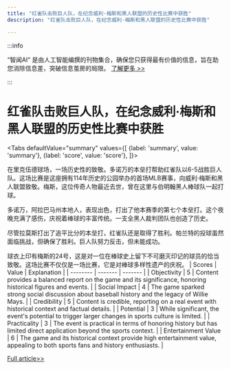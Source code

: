 ```yaml
---
title: "红雀队击败巨人队，在纪念威利·梅斯和黑人联盟的历史性比赛中获胜"
description: "红雀队击败巨人队，在纪念威利·梅斯和黑人联盟的历史性比赛中获胜"

---
```



:::info

“智闻AI“ 是由人工智能编撰的刊物集合，确保您只获得最有价值的信息，旨在助您消除信息差，突破信息茧房的局限。  [了解更多 >>](/)

:::

# 红雀队击败巨人队，在纪念威利·梅斯和黑人联盟的历史性比赛中获胜


<Tabs
	defaultValue="summary"
	values={[
	{label: 'summary', value: 'summary'},
	{label: 'score', value: 'score'},
]}>
<TabItem value="summary">


在里克伍德球场，一场历史性的致敬。多诺万的本垒打帮助红雀队以6-5战胜巨人队。这场比赛是这座拥有114年历史的公园举办的首场MLB赛事，向威利·梅斯和黑人联盟致敬。梅斯，这位传奇人物最近去世，曾在这里与伯明翰黑人棒球队一起打球。

多诺万，阿拉巴马州本地人，表现出色，打出了他本赛季的第七个本垒打。这个夜晚充满了感伤，庆祝着棒球的丰富传统。一支全黑人裁判团队也创造了历史。

尽管拉莫斯打出了追平比分的本垒打，红雀队还是取得了胜利。帕兰特的投球虽然面临挑战，但确保了胜利。巨人队努力反击，但未能成功。

球衣上印有梅斯的24号，这是对一位在棒球史上留下不可磨灭印记的球员的恰当致敬。这场比赛不仅仅是一场比赛，它是对棒球多样性遗产的庆祝。
</TabItem>
<TabItem value="score">
	| Scores     | Value   | Explanation |
	| -------- | ------- | ------- |
	| Objectivity  | 5    | Content provides a balanced report on the game and its significance, honoring historical figures and events.    |
	| Social Impact | 4     | The game sparked strong social discussion about baseball history and the legacy of Willie Mays.    |
	| Credibility    | 5    | Content is credible, reporting on a real event with historical context and factual details.    |
	| Potential    | 3    | While significant, the event's potential to trigger larger changes in sports culture is limited.    |
	| Practicality    | 3    | The event is practical in terms of honoring history but has limited direct application beyond the sports context.    |
	| Entertainment Value    | 6    | The game and its historical context provide high entertainment value, appealing to both sports fans and history enthusiasts.    |
</TabItem>
</Tabs>

[Full article>>](https://apnews.com/article/giants-cardinals-score-rickwood-field-willie-mays-ece348cab4c3d7f0d5f09d6c14c1c9bd)
